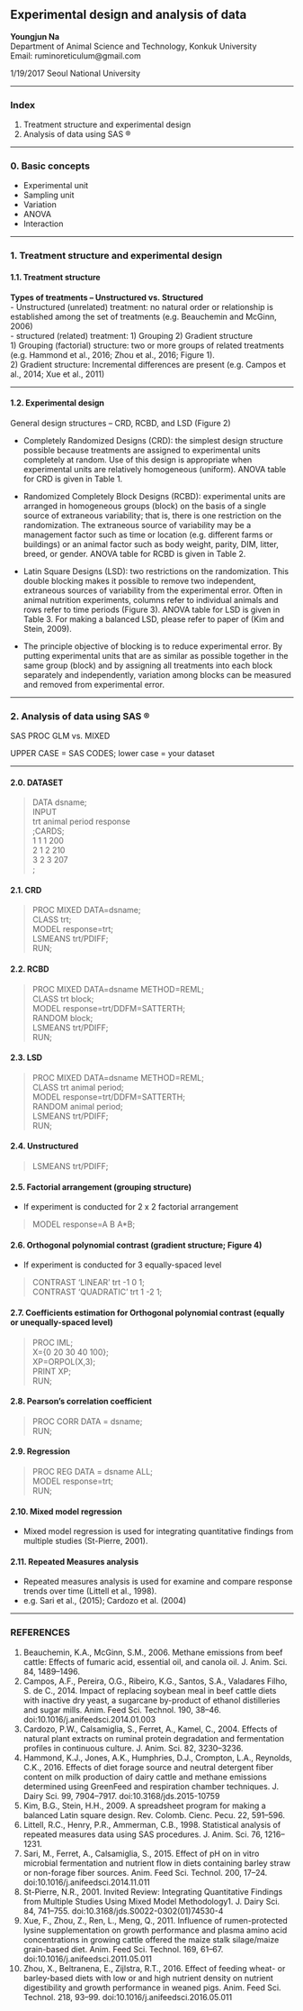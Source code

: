 ## Experimental design and analysis of data

**Youngjun Na**  
Department of Animal Science and Technology, Konkuk University  
Email: ruminoreticulum@gmail.com  
  
1/19/2017 Seoul National University  

*** 

### Index  

1.	Treatment structure and experimental design
2.	Analysis of data using SAS ®

***

### 0. Basic concepts

- Experimental unit  
-	Sampling unit  
-	Variation  
-	ANOVA  
-	Interaction  

*** 

### 1. Treatment structure and experimental design

#### 1.1. Treatment structure

**Types of treatments – Unstructured vs. Structured**  
- Unstructured (unrelated) treatment: no natural order or relationship is established among the set of treatments (e.g. Beauchemin and McGinn, 2006)  
- structured (related) treatment: 1) Grouping 2) Gradient structure  
1)	Grouping (factorial) structure: two or more groups of related treatments (e.g. Hammond et al., 2016; Zhou et al., 2016; Figure 1).  
2)	Gradient structure: Incremental differences are present (e.g. Campos et al., 2014; Xue et al., 2011)

***

#### 1.2. Experimental design

General design structures – CRD, RCBD, and LSD (Figure 2)  

- Completely Randomized Designs (CRD): the simplest design structure possible because treatments are assigned to experimental units completely at random. Use of this design is appropriate when experimental units are relatively homogeneous (uniform).   ANOVA table for CRD is given in Table 1.  

- Randomized Completely Block Designs (RCBD): experimental units are arranged in homogeneous groups (block) on the basis of a single source of extraneous variability; that is, there is one restriction on the randomization. The extraneous source of variability may be a management factor such as time or location (e.g. different farms or buildings) or an animal factor such as body weight, parity, DIM, litter, breed, or gender. ANOVA table for RCBD is given in Table 2.  

- Latin Square Designs (LSD): two restrictions on the randomization. This double blocking makes it possible to remove two independent, extraneous sources of variability from the experimental error. Often in animal nutrition experiments, columns refer to individual animals and rows refer to time periods (Figure 3). ANOVA table for LSD is given in Table 3. For making a balanced LSD, please refer to paper of (Kim and Stein, 2009).  

* The principle objective of blocking is to reduce experimental error. By putting experimental units that are as similar as possible together in the same group (block) and by assigning all treatments into each block separately and independently, variation among blocks can be measured and removed from experimental error.  

***

### 2. Analysis of data using SAS ®

SAS PROC GLM vs. MIXED

UPPER CASE = SAS CODES; lower case = your dataset

***

#### 2.0. DATASET

> DATA dsname;  
> INPUT  
> trt animal period response  
> ;CARDS;  
> 1 1 1 200   
> 2 1 2 210   
> 3 2 3 207   
> ;  

#### 2.1. CRD  

> PROC MIXED DATA=dsname;  
> CLASS trt;  
> MODEL response=trt;  
> LSMEANS trt/PDIFF;  
> RUN;  

#### 2.2. RCBD

> PROC MIXED DATA=dsname METHOD=REML;  
> CLASS trt block;  
> MODEL response=trt/DDFM=SATTERTH;  
> RANDOM block;  
> LSMEANS trt/PDIFF;  
> RUN;  

#### 2.3. LSD

> PROC MIXED DATA=dsname METHOD=REML;  
> CLASS trt animal period;  
> MODEL response=trt/DDFM=SATTERTH;  
> RANDOM animal period;  
> LSMEANS trt/PDIFF;  
> RUN;  

#### 2.4. Unstructured

> LSMEANS trt/PDIFF;  

#### 2.5. Factorial arrangement (grouping structure)  

- If experiment is conducted for 2 x 2 factorial arrangement

> MODEL response=A B A*B;  

#### 2.6. Orthogonal polynomial contrast (gradient structure; Figure 4)

- If experiment is conducted for 3 equally-spaced level  

> CONTRAST ‘LINEAR’ trt -1 0 1;  
> CONTRAST ‘QUADRATIC’ trt 1 -2 1;  

#### 2.7. Coefficients estimation for Orthogonal polynomial contrast (equally or unequally-spaced level)

> PROC IML;  
> X={0 20 30 40 100};  
> XP=ORPOL(X,3);  
> PRINT XP;  
> RUN;  

#### 2.8. Pearson’s correlation coefficient

> PROC CORR DATA = dsname;  
> RUN;  

#### 2.9. Regression

> PROC REG DATA = dsname ALL;  
> MODEL response=trt;  
> RUN;  

#### 2.10. Mixed model regression

- Mixed model regression is used for integrating quantitative findings from multiple studies (St-Pierre, 2001).  

#### 2.11. Repeated Measures analysis

- Repeated measures analysis is used for examine and compare response trends over time (Littell et al., 1998).  
- e.g. Sari et al., (2015); Cardozo et al. (2004)  

***

### REFERENCES

1. Beauchemin, K.A., McGinn, S.M., 2006. Methane emissions from beef cattle: Effects of fumaric acid, essential oil, and canola oil. J. Anim. Sci. 84, 1489–1496.  
2. Campos, A.F., Pereira, O.G., Ribeiro, K.G., Santos, S.A., Valadares Filho, S. de C., 2014. Impact of replacing soybean meal in beef cattle diets with inactive dry yeast, a sugarcane by-product of ethanol distilleries and sugar mills. Anim. Feed Sci. Technol. 190, 38–46. doi:10.1016/j.anifeedsci.2014.01.003
3. Cardozo, P.W., Calsamiglia, S., Ferret, A., Kamel, C., 2004. Effects of natural plant extracts on ruminal protein degradation and fermentation profiles in continuous culture. J. Anim. Sci. 82, 3230–3236.  
4. Hammond, K.J., Jones, A.K., Humphries, D.J., Crompton, L.A., Reynolds, C.K., 2016. Effects of diet forage source and neutral detergent fiber content on milk production of dairy cattle and methane emissions determined using GreenFeed and respiration chamber techniques. J. Dairy Sci. 99, 7904–7917. doi:10.3168/jds.2015-10759  
5. Kim, B.G., Stein, H.H., 2009. A spreadsheet program for making a balanced Latin square design. Rev. Colomb. Cienc. Pecu. 22, 591–596.  
6. Littell, R.C., Henry, P.R., Ammerman, C.B., 1998. Statistical analysis of repeated measures data using SAS procedures. J. Anim. Sci. 76, 1216–1231.  
7. Sari, M., Ferret, A., Calsamiglia, S., 2015. Effect of pH on in vitro microbial fermentation and nutrient flow in diets containing barley straw or non-forage fiber sources. Anim. Feed Sci. Technol. 200, 17–24. doi:10.1016/j.anifeedsci.2014.11.011  
8. St-Pierre, N.R., 2001. Invited Review: Integrating Quantitative Findings from Multiple Studies Using Mixed Model Methodology1. J. Dairy Sci. 84, 741–755. doi:10.3168/jds.S0022-0302(01)74530-4  
9. Xue, F., Zhou, Z., Ren, L., Meng, Q., 2011. Influence of rumen-protected lysine supplementation on growth performance and plasma amino acid concentrations in growing cattle offered the maize stalk silage/maize grain-based diet. Anim. Feed Sci. Technol. 169, 61–67. doi:10.1016/j.anifeedsci.2011.05.011  
10. Zhou, X., Beltranena, E., Zijlstra, R.T., 2016. Effect of feeding wheat- or barley-based diets with low or and high nutrient density on nutrient digestibility and growth performance in weaned pigs. Anim. Feed Sci. Technol. 218, 93–99. doi:10.1016/j.anifeedsci.2016.05.011
